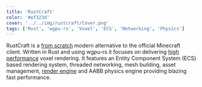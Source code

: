 ```yaml
---
title: 'RustCraft'
color: '#ef323d'
cover: '../../img/rustcraft/Cover.png'
tags: ['Rust', 'wgpu-rs', 'Voxel', 'ECS', 'Networking', 'Physics']
---
```


RustCraft is a <u>from scratch</u> modern
alternative to the official Minecraft client. Written in Rust and using
wgpu-rs it focuses on delivering <u>high performance</u> voxel rendering. It features
an Entity Component System (ECS) based rendering system, threaded networking,
mesh building, asset management, <u>render engine</u> and AABB physics engine
providing blazing fast performance.
